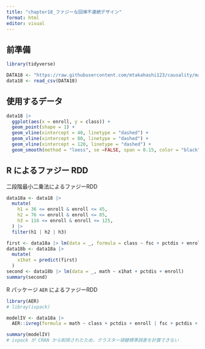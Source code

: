 ```yaml
---
title: "chapter18_ファジーな回帰不連続デザイン"
format: html
editor: visual
---
```


## 前準備

```r
library(tidyverse)

DATA18 <- "https://raw.githubusercontent.com/mtakahashi123/causality/main/data18.csv"
data18 <- read_csv(DATA18)
```

## 使用するデータ

```r
data18 |>
  ggplot(aes(x = enroll, y = class)) +
  geom_point(shape = 1) +
  geom_vline(xintercept = 40, linetype = "dashed") +
  geom_vline(xintercept = 80, linetype = "dashed") +
  geom_vline(xintercept = 120, linetype = "dashed") +
  geom_smooth(method = "loess", se =FALSE, span = 0.15, color = "black")
```

## R によるファジー RDD

二段階最小二乗法によるファジーRDD

```r
data18a <- data18 |>
  mutate(
    h1 = 36 <= enroll & enroll <= 45,
    h2 = 76 <= enroll & enroll <= 85,
    h3 = 116 <= enroll & enroll <= 125,
  ) |>
  filter(h1 | h2 | h3)

first <- data18a |> lm(data = _, formula = class ~ fsc + pctdis + enroll)
data18b <- data18a |>
  mutate(
    x1hat = predict(first)
  )
second <- data18b |> lm(data = _, math ~ x1hat + pctdis + enroll)
summary(second)
```

R パッケージ `AER` によるファジーRDD

```r
library(AER)
# libray(ivpack)

modelIV <- data18a |>
  AER::ivreg(formula = math ~ class + pctdis + enroll | fsc + pctdis + enroll, data = _)

summary(modelIV)
# ivpack が CRAN から削除されたため、クラスター頑健標準誤差を計算できない
```
